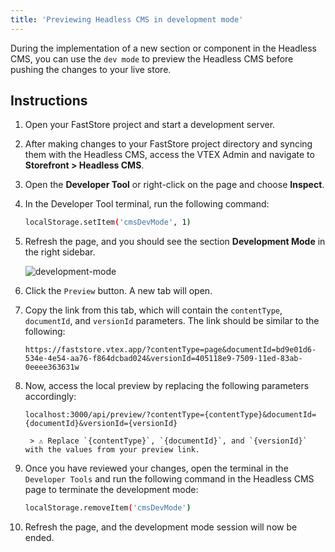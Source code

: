 ```yaml
---
title: 'Previewing Headless CMS in development mode'
---
```


During the implementation of a new section or component in the Headless CMS, you can use the `dev mode` to preview the Headless CMS before pushing the changes to your live store.

## Instructions

1. Open your FastStore project and start a development server.
2. After making changes to your FastStore project directory and syncing them with the Headless CMS, access the VTEX Admin and navigate to **Storefront > Headless CMS**.
3. Open the **Developer Tool** or right-click on the page and choose **Inspect**.
4. In the Developer Tool terminal, run the following command:

   ```bash 
   localStorage.setItem('cmsDevMode', 1)
   ```

5. Refresh the page, and you should see the section **Development Mode** in the right sidebar.

   ![development-mode](https://vtexhelp.vtexassets.com/assets/docs/src/development-mode___5cd79e364aea0785e98ce6bb379f2acc.png)

6. Click the `Preview` button. A new tab will open.
7. Copy the link from this tab, which will contain the `contentType`, `documentId`, and `versionId` parameters. The link should be similar to the following:

   ```
   https://faststore.vtex.app/?contentType=page&documentId=bd9e01d6-534e-4e54-aa76-f864dcbad024&versionId=405118e9-7509-11ed-83ab-0eeee363631w
   ```

7. Now, access the local preview by replacing the following parameters accordingly:

   ```
   localhost:3000/api/preview/?contentType={contentType}&documentId={documentId}&versionId={versionId}
   ```

        > ⚠️ Replace `{contentType}`, `{documentId}`, and `{versionId}` with the values from your preview link.

8. Once you have reviewed your changes, open the terminal in the `Developer Tools` and run the following command in the Headless CMS page to terminate the development mode:

   ```bash 
   localStorage.removeItem('cmsDevMode')
   ```

9. Refresh the page, and the development mode session will now be ended.
